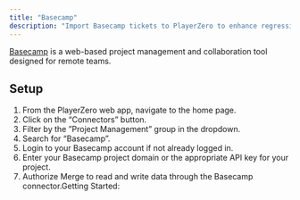 ```yaml
---
title: "Basecamp"
description: "Import Basecamp tickets to PlayerZero to enhance regression detection and more."
---
```


[Basecamp](https://basecamp.com/) is a web-based project management and collaboration tool designed for remote teams.

<Snippet file="pm-connector.mdx" />

## Setup
1. From the PlayerZero web app, navigate to the home page.
2. Click on the “Connectors” button.
3. Filter by the ”Project Management” group in the dropdown.
4. Search for “Basecamp”.
5. Login to your Basecamp account if not already logged in.
6. Enter your Basecamp project domain or the appropriate API key for your project.
7. Authorize Merge to read and write data through the Basecamp connector.Getting Started: